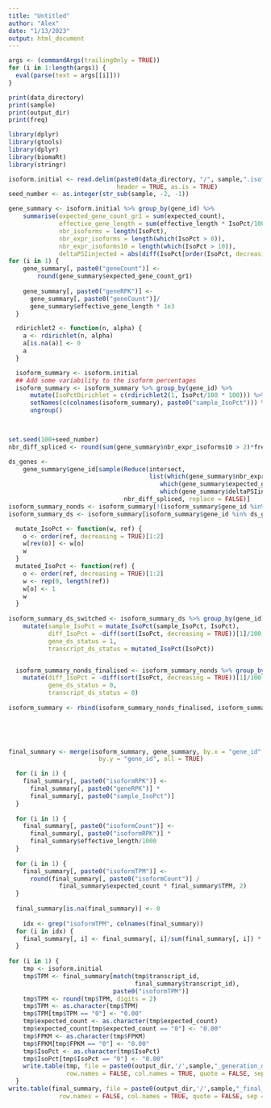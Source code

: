 ```yaml
---
title: "Untitled"
author: "Alex"
date: "1/13/2023"
output: html_document
---
```



```r
args <- (commandArgs(trailingOnly = TRUE))
for (i in 1:length(args)) {
  eval(parse(text = args[[i]]))
}

```

```r
print(data_directory)
print(sample)
print(output_dir)
print(freq)
```

```r
library(dplyr)
library(gtools)
library(dplyr)
library(biomaRt)
library(stringr)
```


```r
isoform.initial <- read.delim(paste0(data_directory, "/", sample,".isoforms.results"), 
                              header = TRUE, as.is = TRUE)
seed_number <- as.integer(str_sub(sample, -2, -1))
```



```r
gene_summary <- isoform.initial %>% group_by(gene_id) %>%
    summarise(expected_gene_count_gr1 = sum(expected_count),
              effective_gene_length = sum(effective_length * IsoPct/100),
              nbr_isoforms = length(IsoPct),
              nbr_expr_isoforms = length(which(IsoPct > 0)),
              nbr_expr_isoforms10 = length(which(IsoPct > 10)),
              deltaPSIinjected = abs(diff(IsoPct[order(IsoPct, decreasing = TRUE)[1:2]])))
for (i in 1) {
    gene_summary[, paste0("geneCount")] <- 
        round(gene_summary$expected_gene_count_gr1)
      
    gene_summary[, paste0("geneRPK")] <- 
      gene_summary[, paste0("geneCount")]/
      gene_summary$effective_gene_length * 1e3
  }
```

```r

  rdirichlet2 <- function(n, alpha) {
    a <- rdirichlet(n, alpha)
    a[is.na(a)] <- 0
    a
  }

  isoform_summary <- isoform.initial
  ## Add some variability to the isoform percentages
  isoform_summary <- isoform_summary %>% group_by(gene_id) %>% 
      mutate(IsoPctDirichlet = c(rdirichlet2(1, IsoPct/100 * 100))) %>%
      setNames(c(colnames(isoform_summary), paste0("sample_IsoPct"))) %>%
      ungroup()

  
```


```r
set.seed(100+seed_number)
nbr_diff_spliced <- round(sum(gene_summary$nbr_expr_isoforms10 > 2)*freq)

ds_genes <- 
    gene_summary$gene_id[sample(Reduce(intersect, 
                                       list(which(gene_summary$nbr_expr_isoforms10 >= 2),
                                          which(gene_summary$expected_gene_count_gr1 > 100),
                                          which(gene_summary$deltaPSIinjected > 30))), 
                                nbr_diff_spliced, replace = FALSE)]
isoform_summary_nonds <- isoform_summary[!(isoform_summary$gene_id %in% ds_genes), ]
isoform_summary_ds <- isoform_summary[isoform_summary$gene_id %in% ds_genes, ]
```



```r
  mutate_IsoPct <- function(w, ref) {
    o <- order(ref, decreasing = TRUE)[1:2]
    w[rev(o)] <- w[o]
    w
  }
  mutated_IsoPct <- function(ref) {
    o <- order(ref, decreasing = TRUE)[1:2]
    w <- rep(0, length(ref))
    w[o] <- 1
    w
  }
  
isoform_summary_ds_switched <- isoform_summary_ds %>% group_by(gene_id) %>%
    mutate(sample_IsoPct = mutate_IsoPct(sample_IsoPct, IsoPct),
           diff_IsoPct = -diff(sort(IsoPct, decreasing = TRUE))[1]/100,
           gene_ds_status = 1,
           transcript_ds_status = mutated_IsoPct(IsoPct))


  isoform_summary_nonds_finalised <- isoform_summary_nonds %>% group_by(gene_id) %>%
    mutate(diff_IsoPct = -diff(sort(IsoPct, decreasing = TRUE))[1]/100,
           gene_ds_status = 0,
           transcript_ds_status = 0)
  
isoform_summary <- rbind(isoform_summary_nonds_finalised, isoform_summary_ds_switched)

  


  
final_summary <- merge(isoform_summary, gene_summary, by.x = "gene_id", 
                         by.y = "gene_id", all = TRUE)

  for (i in 1) {
    final_summary[, paste0("isoformRPK")] <- 
      final_summary[, paste0("geneRPK")] * 
      final_summary[, paste0("sample_IsoPct")]
  }
  
  for (i in 1) {
    final_summary[, paste0("isoformCount")] <- 
      final_summary[, paste0("isoformRPK")] * 
      final_summary$effective_length/1000
  }
  
  for (i in 1) {
    final_summary[, paste0("isoformTPM")] <- 
      round(final_summary[, paste0("isoformCount")] / 
              final_summary$expected_count * final_summary$TPM, 2)
  }
  
  final_summary[is.na(final_summary)] <- 0
  
    idx <- grep("isoformTPM", colnames(final_summary))
  for (i in idx) {
    final_summary[, i] <- final_summary[, i]/sum(final_summary[, i]) * 1e6
  }
    
for (i in 1) {
    tmp <- isoform.initial
    tmp$TPM <- final_summary[match(tmp$transcript_id, 
                                   final_summary$transcript_id), 
                             paste0("isoformTPM")]
    tmp$TPM <- round(tmp$TPM, digits = 2)
    tmp$TPM <- as.character(tmp$TPM)
    tmp$TPM[tmp$TPM == "0"] <- "0.00"
    tmp$expected_count <- as.character(tmp$expected_count)
    tmp$expected_count[tmp$expected_count == "0"] <- "0.00"
    tmp$FPKM <- as.character(tmp$FPKM)
    tmp$FPKM[tmp$FPKM == "0"] <- "0.00"
    tmp$IsoPct <- as.character(tmp$IsoPct)
    tmp$IsoPct[tmp$IsoPct == "0"] <- "0.00"
    write.table(tmp, file = paste0(output_dir,'/',sample,"_generation_details.txt"), 
                row.names = FALSE, col.names = TRUE, quote = FALSE, sep = "\t")
  }
write.table(final_summary, file = paste0(output_dir,'/',sample,"_final_details.txt"), 
              row.names = FALSE, col.names = TRUE, quote = FALSE, sep = "\t")

  
```






